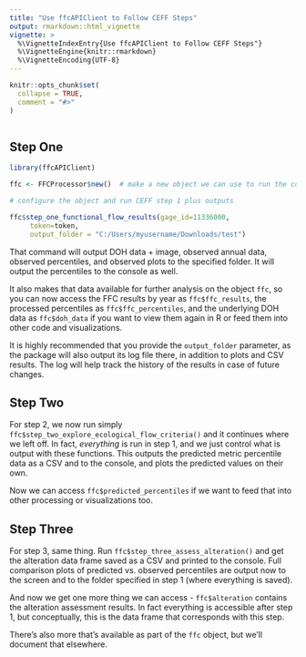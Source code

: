 ```yaml
---
title: "Use ffcAPIClient to Follow CEFF Steps"
output: rmarkdown::html_vignette
vignette: >
  %\VignetteIndexEntry{Use ffcAPIClient to Follow CEFF Steps"}
  %\VignetteEngine{knitr::rmarkdown}
  %\VignetteEncoding{UTF-8}
---
```


```r
knitr::opts_chunk$set(
  collapse = TRUE,
  comment = "#>"
)
```

```r
```

## Step One
```r
library(ffcAPIClient)

ffc <- FFCProcessor$new()  # make a new object we can use to run the commands

# configure the object and run CEFF step 1 plus outputs

ffc$step_one_functional_flow_results(gage_id=11336000,
     token=token,
     output_folder = "C:/Users/myusername/Downloads/test")
```
That command will output DOH data + image, observed annual data, observed percentiles, and observed plots to the specified folder. It will output the percentiles to the console as well.

It also makes that data available for further analysis on the object `ffc`, so you can now access the FFC results by year as `ffc$ffc_results`, the processed percentiles as `ffc$ffc_percentiles`, and the underlying DOH data as `ffc$doh_data` if you want to view them again in R or feed them into other code and visualizations.

It is highly recommended that you provide the `output_folder` parameter, as the package will also output its log file there, in addition to plots and CSV results. The log will help track the history of the results in case of future changes.

## Step Two
For step 2, we now run simply `ffc$step_two_explore_ecological_flow_criteria()` and it continues where we left off. In fact, *everything* is run in step 1, and we just control what is output with these functions. This outputs the predicted metric percentile data as a CSV and to the console, and plots the predicted values on their own.

Now we can access `ffc$predicted_percentiles` if we want to feed that into other processing or visualizations too.

## Step Three
For step 3, same thing. Run `ffc$step_three_assess_alteration()` and get the alteration data frame saved as a CSV and printed to the console. Full comparison plots of predicted vs. observed percentiles are output now to the screen and to the folder specified in step 1 (where everything is saved). 

And now we get one more thing we can access - `ffc$alteration` contains the alteration assessment results. In fact everything is accessible after step 1, but conceptually, this is the data frame that corresponds with this step.

There's also more that's available as part of the `ffc` object, but we'll document that elsewhere.

